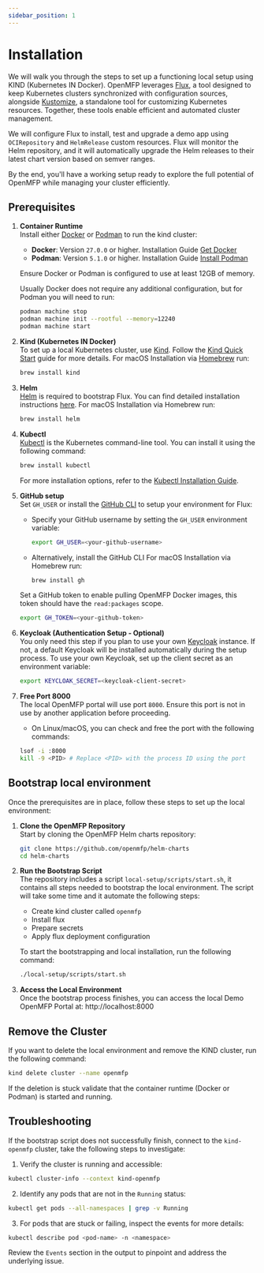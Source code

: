```yaml
---
sidebar_position: 1
---
```

# Installation
We will walk you through the steps to set up a functioning local setup using KIND (Kubernetes IN Docker).
OpenMFP leverages [Flux](https://fluxcd.io/), a tool designed to keep Kubernetes clusters synchronized with configuration sources, alongside [Kustomize](https://kustomize.io/), a standalone tool for customizing Kubernetes resources. 
Together, these tools enable efficient and automated cluster management.

We will configure Flux to install, test and upgrade a demo app using
`OCIRepository` and `HelmRelease` custom resources.
Flux will monitor the Helm repository, and it will automatically
upgrade the Helm releases to their latest chart version based on semver ranges.

By the end, you'll have a working setup ready to explore the full potential of OpenMFP while managing your cluster efficiently.

## Prerequisites  

1. **Container Runtime**  
   Install either [Docker](https://www.docker.com) or [Podman](https://podman.io) to run the kind cluster:  
   - **Docker**: Version `27.0.0` or higher. Installation Guide [Get Docker](https://docs.docker.com/get-docker/)  
   - **Podman**: Version `5.1.0` or higher. Installation Guide [Install Podman](https://podman.io/get-started)  

   Ensure Docker or Podman is configured to use at least 12GB of memory.

    Usually Docker does not require any additional configuration, but for Podman you will need to run:
   ```sh
   podman machine stop
   podman machine init --rootful --memory=12240
   podman machine start
   ```

2. **Kind (Kubernetes IN Docker)**  
   To set up a local Kubernetes cluster, use [Kind](https://kind.sigs.k8s.io/). Follow the [Kind Quick Start](https://kind.sigs.k8s.io/docs/user/quick-start/) guide for more details. For macOS Installation via [Homebrew](https://brew.sh/) run:
    ```sh
    brew install kind
    ```

3. **Helm**  
   [Helm](https://helm.sh/) is required to bootstrap Flux. You can find detailed installation instructions [here](https://helm.sh/docs/intro/install/). For macOS Installation via Homebrew run:
    ```sh
    brew install helm
    ```

4. **Kubectl**  
   [Kubectl](https://kubernetes.io/docs/tasks/tools/install-kubectl/) is the Kubernetes command-line tool. You can install it using the following command:
    ```sh
    brew install kubectl
    ```
    For more installation options, refer to the [Kubectl Installation Guide](https://kubernetes.io/docs/tasks/tools/install-kubectl/).

5. **GitHub setup**  
    Set `GH_USER` or install the [GitHub CLI](https://cli.github.com/) to setup your environment for Flux:  
    - Specify your GitHub username by setting the `GH_USER` environment variable:  
        ```sh
        export GH_USER=<your-github-username>
        ```  
    - Alternatively, install the GitHub CLI For macOS Installation via Homebrew run:
        ```sh
        brew install gh
        ```

    Set a GitHub token to enable pulling OpenMFP Docker images, this token should have the `read:packages` scope.
    ```sh
    export GH_TOKEN=<your-github-token>
    ```

6. **Keycloak (Authentication Setup - Optional)**  
   You only need this step if you plan to use your own [Keycloak](https://www.keycloak.org/) instance. If not, a default Keycloak will be installed automatically during the setup process.
   To use your own Keycloak, set up the client secret as an environment variable:  
   ```sh
   export KEYCLOAK_SECRET=<keycloak-client-secret>

7. **Free Port 8000**  
   The local OpenMFP portal will use port `8000`. Ensure this port is not in use by another application before proceeding.  
   - On Linux/macOS, you can check and free the port with the following commands:
    ```sh
    lsof -i :8000
    kill -9 <PID> # Replace <PID> with the process ID using the port
    ```

## Bootstrap local environment
Once the prerequisites are in place, follow these steps to set up the local environment:

1.  **Clone the OpenMFP Repository**  
    Start by cloning the OpenMFP Helm charts repository:

    ```sh
    git clone https://github.com/openmfp/helm-charts
    cd helm-charts
    ```

2.  **Run the Bootstrap Script**  
    The repository includes a script `local-setup/scripts/start.sh`, it contains all steps needed to bootstrap the local environment. 
    The script will take some time and it automate the following steps:
    - Create kind cluster called `openmfp`
    - Install flux
    - Prepare secrets
    - Apply flux deployment configuration

    To start the bootstrapping and local installation, run the following command:
    ```sh
    ./local-setup/scripts/start.sh
    ```

3. **Access the Local Environment**  
Once the bootstrap process finishes, you can access the local Demo OpenMFP Portal at: http://localhost:8000

## Remove the Cluster

If you want to delete the local environment and remove the KIND cluster, run the following command:

```sh
kind delete cluster --name openmfp
```
If the deletion is stuck validate that the container runtime (Docker or Podman) is started and running.

## Troubleshooting

If the bootstrap script does not successfully finish, connect to the `kind-openmfp` cluster, take the following steps to investigate:

1. Verify the cluster is running and accessible:
```sh
kubectl cluster-info --context kind-openmfp
```

2. Identify any pods that are not in the `Running` status:
```sh
kubectl get pods --all-namespaces | grep -v Running
```

3. For pods that are stuck or failing, inspect the events for more details:
```sh
kubectl describe pod <pod-name> -n <namespace>
```
Review the `Events` section in the output to pinpoint and address the underlying issue.
